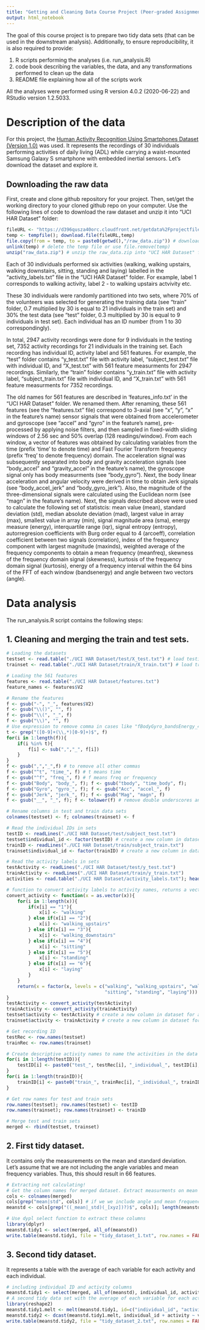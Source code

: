 ```yaml
---
title: "Getting and Cleaning Data Course Project (Peer-graded Assignment)"
output: html_notebook
---
```


The goal of this course project is to prepare two tidy data sets (that can be used in the downstream analysis). Additionally, to ensure reproducibility, it is also required to provide:

1. R scripts performing the analyses (i.e. run_analysis.R)
2. code book describing the variables, the data, and any transformations performed to clean up the data
3. README file explaining how all of the scripts work

All the analyses were performed using R version 4.0.2 (2020-06-22) and RStudio version 1.2.5033.

# Description of the data

For this project, the [Human Activity Recognition Using Smartphones Dataset (Version 1.0)](http://archive.ics.uci.edu/ml/datasets/Human+Activity+Recognition+Using+Smartphones) was used. It represents the recordings of 30 individuals performing activities of daily living (ADL) while carrying a waist-mounted Samsung Galaxy S smartphone with embedded inertial sensors. Let's download the dataset and explore it.

## Downloading the raw data

First, create and clone github repository for your project. Then, set/get the working directory to your cloned github repo on your computer. Use the following lines of code to download the raw dataset and unzip it into "UCI HAR Dataset" folder:

```r
fileURL <- "https://d396qusza40orc.cloudfront.net/getdata%2Fprojectfiles%2FUCI%20HAR%20Dataset.zip"
temp <- tempfile(); download.file(fileURL,temp)
file.copy(from = temp, to = paste0(getwd(),"/raw_data.zip")) # download zip file as raw_data.zip
unlink(temp) # delete the temp file or use file.remove(temp)
unzip("raw_data.zip") # unzip the raw_data.zip into "UCI HAR Dataset" folder
```

Each of 30 individuals performed six activities (walking, walking upstairs, walking downstairs, sitting, standing and laying) labelled in the "activity_labels.txt" file in the "UCI HAR Dataset" folder. For example, label 1 corresponds to walking activity, label 2 - to walking upstairs actvivity etc.

These 30 individuals were randomly partitioned into two sets, where 70% of the volunteers was selected for generating the training data (see "train" folder, 0.7 multiplied by 30 is equal to 21 individuals in the train set) and 30% the test data (see "test" folder, 0.3 multiplied by 30 is equal to 9 individuals in test set). Each individual has an ID number (from 1 to 30 correspondingly).

In total, 2947 activity recordings were done for 9 individuals in the testing set, 7352 activity recordings for 21 individuals in the training set. Each recording has individual ID, activity label and 561 features. For example, the "test" folder contains "y_test.txt" file with activity label, "subject_test.txt" file with individual ID, and "X_test.txt" with 561 feature measurments for 2947 recordings. Similarly, the "train" folder contains "y_train.txt" file with activity label, "subject_train.txt" file with individual ID, and "X_train.txt" with 561 feature measurments for 7352 recordings.

The old names for 561 features are described in 'features_info.txt' in the "UCI HAR Dataset" folder. We renamed them. After renaming, these 561 features (see the "features.txt" file) correspond to 3-axial (see "x", "y", "x" in the feature's name) sensor signals that were obtained from accelerometer and gyroscope (see "accel" and "gyro" in the feature's name), pre-processed by applying noise filters, and then sampled in fixed-width sliding windows of 2.56 sec and 50% overlap (128 readings/window). From each window, a vector of features was obtained by calculating variables from the time (prefix 'time' to denote time) and Fast Fourier Transform frequency (prefix 'freq' to denote frequency) domain. The acceleration signal was subsequently separated into body and gravity acceleration signals (see "body_accel" and "gravity_accel" in the feature's name), the gyroscope signal only has body measurments (see "body_gyro"). Next, the body linear acceleration and angular velocity were derived in time to obtain Jerk signals (see "body_accel_jerk" and "body_gyro_jerk"). Also, the magnitude of the three-dimensional signals were calculated using the Euclidean norm (see "magn" in the feature's name). Next, the signals described above were used to calculate the following set of statistcis: mean value (mean), standard deviation (std), median absolute deviation (mad), largest value in array (max), smallest value in array (min), signal magnitude area (sma), energy measure (energy), interquartile range (iqr), signal entropy (entropy), autorregresion coefficients with Burg order equal to 4 (arcoeff), correlation coefficient between two signals (correlation), index of the frequency component with largest magnitude (maxinds), weighted average of the frequency components to obtain a mean frequency (meanfreq), skewness of the frequency domain signal (skewness), kurtosis of the frequency domain signal (kurtosis), energy of a frequency interval within the 64 bins of the FFT of each window (bandsenergy) and angle between two vectors (angle).


# Data analysis

The run_analysis.R script contains the following steps:

## 1. Cleaning and merging the train and test sets.

```r
# Loading the datasets
testset <- read.table("./UCI HAR Dataset/test/X_test.txt") # load testing set
trainset <- read.table("./UCI HAR Dataset/train/X_train.txt") # load training set

# Loading the 561 features
features <- read.table("./UCI HAR Dataset/features.txt")
feature_names <- features$V2

# Rename the features
f <- gsub("-", "_", features$V2)
f <- gsub("\\()", "", f)
f <- gsub("\\(", "_", f)
f <- gsub("\\)", "", f)
# Use expression to remove comma in cases like "fBodyGyro_bandsEnergy_49,64"
t <- grep("([0-9]+(\\,*)[0-9]+)$", f)
for(i in 1:length(f)){
    if(i %in% t){
        f[i] <- sub(",","_", f[i])
    }
}
f <- gsub(",","_",f) # to remove all other commas
f <- gsub("^t", "time_", f) # t means time
f <- gsub("^f", "freq_", f) # f means freq or frequency
f <- gsub("Body", "body_", f); f <- gsub("tbody", "time_body", f);
f <- gsub("Gyro", "gyro_", f); f <- gsub("Acc", "accel_", f)
f <- gsub("Jerk", "jerk_", f); f <- gsub("Mag", "magn", f)
f <- gsub("__", "_", f); f <- tolower(f) # remove double underscores and make lowercase

# Rename columns in test and train data sets
colnames(testset) <- f; colnames(trainset) <- f

# Read the individual IDs in sets
testID <- readLines("./UCI HAR Dataset/test/subject_test.txt")
testset$individual_id <- factor(testID) # create a new column in dataset for individual IDs
trainID <- readLines("./UCI HAR Dataset/train/subject_train.txt")
trainset$individual_id <- factor(trainID) # create a new column in dataset for individual IDs

# Read the activity labels in sets
testActivity <- readLines("./UCI HAR Dataset/test/y_test.txt")
trainActivity <- readLines("./UCI HAR Dataset/train/y_train.txt")
activities <- read.table("./UCI HAR Dataset/activity_labels.txt"); head(activities)

# function to convert activity labels to activity names, returns a vector of categorical values
convert_activity <- function(x = as.vector(x)){
    for(i in 1:length(x)){
        if(x[i] == "1"){
            x[i] <- "walking"
        } else if(x[i] == "2"){
            x[i] <- "walking_upstairs"
        } else if(x[i] == "3"){
            x[i] <- "walking_downstairs"
        } else if(x[i] == "4"){
            x[i] <- "sitting"
        } else if(x[i] == "5"){
            x[i] <- "standing"
        } else if(x[i] == "6"){
            x[i] <- "laying"
        }
    }
    return(x = factor(x, levels = c("walking", "walking_upstairs", "walking_downstairs",
                                    "sitting", "standing", "laying")))
}
testActivity <- convert_activity(testActivity)
trainActivity <- convert_activity(trainActivity)
testset$activity <- testActivity # create a new column in dataset for activity
trainset$activity <- trainActivity # create a new column in dataset for activity

# Get recording ID
testRec <- row.names(testset)
trainRec <- row.names(trainset)

# Create descriptive activity names to name the activities in the data set
for(i in 1:length(testID)){
    testID[i] <- paste0("test_", testRec[i], "_individual_", testID[i], "_", testActivity[i])
}
for(i in 1:length(trainID)){
    trainID[i] <- paste0("train_", trainRec[i], "_individual_", trainID[i], "_", trainActivity[i])
}

# Get row names for test and train sets
row.names(testset); row.names(testset) <- testID
row.names(trainset); row.names(trainset) <- trainID

# Merge test and train sets
merged <- rbind(testset, trainset)
```

## 2. First tidy dataset.

It contains only the measurements on the mean and standard deviation. Let's assume that we are not including the angle variables and mean frequency variables. Thus, this should result in 66 features.

```r
# Extracting not calculating!
# Get the column names for merged dataset. Extract measurments on mean and standard deviation.
cols <- colnames(merged)
cols[grep("mean|std", cols)] # if we we include angle and mean frequencies then we use this
meanstd <- cols[grep("((_mean|_std)(_[xyz])?)$", cols)]; length(meanstd) # 66 features

# Use dypl select function to extract these columns
library(dplyr)
meanstd.tidy1 <- select(merged, all_of(meanstd))
write.table(meanstd.tidy1, file = "tidy_dataset_1.txt", row.names = FALSE, sep = "\t")
```

## 3. Second tidy dataset.

It represents a table with the average of each variable for each activity and each individual.

```r
# including individual ID and activity columns
meanstd.tidy1 <- select(merged, all_of(meanstd), individual_id, activity)
# A second tidy data set with the average of each variable for each activity and each subject.
library(reshape2)
meanstd.tidy1.melt <- melt(meanstd.tidy1, id=c("individual_id", "activity"), measure.vars = 1:66)
meanstd.tidy2 <- dcast(meanstd.tidy1.melt, individual_id + activity ~ variable, mean); meanstd.tidy2
write.table(meanstd.tidy2, file = "tidy_dataset_2.txt", row.names = FALSE, sep = "\t")
```
